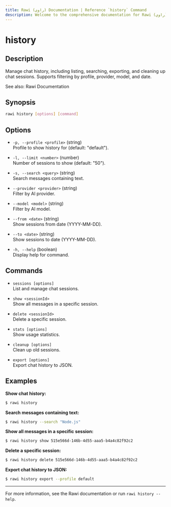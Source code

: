 ```yaml
---
title: Rawi (راوي) Documentation | Reference `history` Command
description: Welcome to the comprehensive documentation for Rawi (راوي), a developer-friendly AI-powered CLI tool for your terminal.
---
```


# history

## Description

Manage chat history, including listing, searching, exporting, and cleaning up chat sessions. Supports filtering by profile, provider, model, and date.

See also: Rawi Documentation

## Synopsis

```bash
rawi history [options] [command]
```

## Options

- `-p, --profile <profile>` (string)  
  Profile to show history for (default: "default").

- `-l, --limit <number>` (number)  
  Number of sessions to show (default: "50").

- `-s, --search <query>` (string)  
  Search messages containing text.

- `--provider <provider>` (string)  
  Filter by AI provider.

- `--model <model>` (string)  
  Filter by AI model.

- `--from <date>` (string)  
  Show sessions from date (YYYY-MM-DD).

- `--to <date>` (string)  
  Show sessions to date (YYYY-MM-DD).

- `-h, --help` (boolean)  
  Display help for command.

## Commands

- `sessions [options]`  
  List and manage chat sessions.

- `show <sessionId>`  
  Show all messages in a specific session.

- `delete <sessionId>`  
  Delete a specific session.

- `stats [options]`  
  Show usage statistics.

- `cleanup [options]`  
  Clean up old sessions.

- `export [options]`  
  Export chat history to JSON.

## Examples

**Show chat history:**

```bash
$ rawi history
```

**Search messages containing text:**

```bash
$ rawi history --search "Node.js"
```

**Show all messages in a specific session:**

```bash
$ rawi history show 515e566d-146b-4d55-aaa5-b4a4c82f92c2
```

**Delete a specific session:**

```bash
$ rawi history delete 515e566d-146b-4d55-aaa5-b4a4c82f92c2
```

**Export chat history to JSON:**

```bash
$ rawi history export --profile default
```

---

For more information, see the Rawi documentation or run `rawi history --help`.
